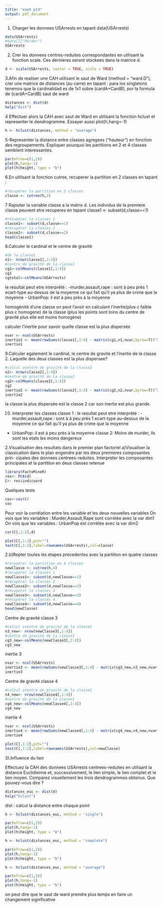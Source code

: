```yaml
---
title: "exo5 p13"
output: pdf_document
---
```



1. Charger les donnees USArrests en tapant data(USArrests)

```r
data(USArrests)
#data[]["Murder"]
USArrests
```
2. Crer les donnees centres-reduites correspondantes en utilisant la fonction scale. Ces
dernieres seront stockees dans la matrice d.
```r
d <- scale(USArrests, center = TRUE, scale = TRUE)
```
3.Afin de realiser une CAH utilisant le saut de Ward (method = "ward.D"), crer une matrice de distances (au carre) en tapant :
para los singletons tenemos que la cardinalidad es de 1x1 sobre (cardA+CardB), por la formula de (cardA+CardB) saut de ward
```r
distances <- dist(d)
help("dist")
```

4 Effectuer alors la CAH avec saut de Ward en utilisant la fonction hclust et representer le dendrogramme. Essayer aussi plot(h,hang=-1)
```r
h <- hclust(distances, method = "average")
```


5-Representer la distance entre classes agregees (“hauteur”) en fonction des regroupements. Expliquer pourquoi les partitions en 2 et 4 classes semblent interessantes.
```r
par(mfrow=c(1,2))
plot(h,hang=-1)
plot(h$height, type = "b")
```

6.En utilisant la fonction cutree, recuperer la partition en 2 classes en tapant :
```r
#récupérer la partition en 2 classes
classe <- cutree(h,2)
```

7 Rajouter la variable classe a la matrix d. Les individus de la premiere classe peuvent etre
recuperes en tapant classe1 <- subset(d,classe==1)
```r
#récupérer la classes 1
classe1<- subset(d,classe==1)
#récupérer la classes 2
classe2<- subset(d,classe==2)
head(classe1)
```
8.Calculer le cardinal et le centre de gravité 
```r
#de la classe1
n1<- nrow(classe1[,1:4])
#centre de gravité de la classe1
cg1<-colMeans(classe1[,1:4])
cg1
cgtotal<-colMeans(USArrests)

```
le resultat peut etre interprété : 
-murder,assault,rape : sont à peu près 1 ecart-type au-dessus de la moyenne ce qui fait qu'il ya plus de crime que la moyenne
- UrbanPop: il est à peu près à la moyenne 

homogénité d'une classe on peut l'avoir en calculant l'inertie(plus c faible plus c homogene) de la classe (plus les points sont loins du centre de gravité plus elle est moins homogène)

calculer l'inertie pour savoir quelle classe est la plus dispersée
```r
nvar <- ncol(USArrests)
inertie1 <- mean(rowSums(classe1[,1:4] - matrix(cg1,n1,nvar,byrow=T))^2)
inertie1
```

9.Calculer  egalement le cardinal, le centre de gravite et l’inertie de la classe 2. Laquelle des deux classes est la plus dispersee?
```r
#calcul vcentre de gravité de la classe2
n2<- nrow(classe2[,1:4])
#centre de gravité de la classe2
cg2<-colMeans(classe2[,1:4])
cg2
inertie2 <- mean(rowSums(classe2[,1:4] - matrix(cg2,n2,nvar,byrow=T))^2)
inertie2
```
la classe la plus dispersée est la classe 2 car son inertie est plus grande.

10. Interpreter les classes
classe 1 :
le resultat peut etre interprété : 
-murder,assault,rape : sont à à peu près 1 ecart-type au-dessus de la moyenne ce qui fait qu'il ya plus de crime que la moyenne
- UrbanPop: il est à peu près à la moyenne 
classe 2: Moins de murder, ils sont les etats les moins dangereux

2.Visualisation des resultats dans le premier plan factoriel
a)Visualiser la classication dans le plan engendre par les deux premieres composantes prin- cipales des donnees centrees-reduites. Interpreter les composantes principales et la partition en deux classes retenue

```r
library(FactoMineR)
res<- PCA(d)
C<- res$ind$coord
```


Quelques tests
```r
cov<-cov(C)
cov
```
Pour voir la corrélation entre les variable et les deux nouvelles variables
On vois que les variables : Murder,Assault,Rape sont corrélée avec la var dim1
On vois que les variables : UrbanPop est corrélée avec la var dim2
```r
cor(C[,1:2],d)
```


```r
plot(C[,1:2],pch="")
text(C[,1:2],label=rownames(USArrests),col=classe)
```


2.b)Repter toutes les etapes precedentes avec la partition en quatre classes

```r
#récupérer la partition en 4 classes
newClasse <- cutree(h,4)
#récupérer la classes 1
newClasse1<- subset(d,newClasse==1)
#récupérer la classes 2
newClasse2<- subset(d,newClasse==2)
#récupérer la classes 3
newClasse3<- subset(d,newClasse==3)
#récupérer la classes 4
newClasse4<- subset(d,newClasse==4)
head(newClasse)
```

Centre de gravité classe 3
```r
#calcul vcentre de gravité de la classe1
n3_new<- nrow(newClasse3[,1:4])
#centre de gravité de la classe1
cg3_new<-colMeans(newClasse3[,1:4])
cg3_new
```
inertie 3
```r
nvar <- ncol(USArrests)
inertie3 <- mean(rowSums(newClasse3[,1:4] - matrix(cg3_new,n3_new,nvar,byrow=T))^2)
inertie3
```


Centre de gravité classe 4
```r
#calcul vcentre de gravité de la classe1
n4_new<- nrow(newClasse4[,1:4])
#centre de gravité de la classe1
cg4_new<-colMeans(newClasse4[,1:4])
cg4_new
```
inertie 4
```r
nvar <- ncol(USArrests)
inertie4 <- mean(rowSums(newClasse4[,1:4] - matrix(cg4_new,n4_new,nvar,byrow=T))^2)
inertie4
```

```r
plot(C[,1:2],pch="")
text(C[,1:2],label=rownames(USArrests),col=newClasse)
```


3).Influence du lien

Effectuez la CAH des donnees USArrests centrees-reduites en utilisant la distance Euclidienne et, successivement, le lien simple, le lien complet et le lien moyen. Comparez visuellement les trois dendrogrammes obtenus. Que pouvez-vous dire ?

```r
distances_euc <- dist(d)
help("hclust")
```


dist : calcul la distance entre chaque point
```r
h <- hclust(distances_euc, method = "single")

par(mfrow=c(1,2))
plot(h,hang=-1)
plot(h$height, type = "b")
```

```r
h <- hclust(distances_euc, method = "complete")

par(mfrow=c(1,2))
plot(h,hang=-1)
plot(h$height, type = "b")
```

```r
h <- hclust(distances_euc, method = "average")

par(mfrow=c(1,2))
plot(h,hang=-1)
plot(h$height, type = "b")
```
 on peut dire que le saut de ward prendre plus temps en faire un changement significative




















